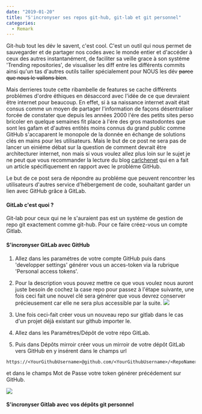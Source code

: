 ---
date: "2019-01-20"
title: "S'incronyser ses repos git-hub, git-lab et git personnel"
categories:
  - Remark
---

Git-hub tout les dév le savent, c'est cool. C'est un outil qui nous permet de sauvegarder et de partager nos codes avec le monde entier et d'accéder à ceux des autres instantanément, de faciliter sa veille grace à son systéme 'Trending repositories', de visualiser les diff entre les différents commits ainsi qu'un tas d'autres outils tailler spécialement pour NOUS les dév ~~parce que nous le vallons bien~~.

Mais derrieres toute cette ribambelle de features se cache différents problémes d'ordre éthiques en désaccord avec l'idée de ce que devraient être internet pour beaucoup. En effet, si à sa naissance internet avait était consus comme un moyen de partager l'information de façons désentraliser forcée de constater que depuis les années 2000 l'ére des petits sites perso bricoler en quelque semaines fit place à l'ére des gros mastodontes que sont les gafam et d'autres entités moins connus du grand public comme GitHub s'accaparent le monopole de la donnée en échange de solutions clés en mains pour les utilisateurs. Mais le but de ce post ne sera pas de lancer un einiéme débat sur la question de comment devrait être architecturer internet, non mais si vous voulez allez plus loin sur le sujet je ne peut que vous recommander la lecture du blog [carlchenet](https://carlchenet.com/le-danger-github/) qui en a fait un article spécifiquement en rapport avec le probléme GitHub.

Le but de ce post sera de répondre au probléme que peuvent rencontrer les utilisateurs d'autres service d'hébergement de code, souhaitant garder un lien avec GitHub grâce à GitLab.

#### GitLab c'est quoi ?

Git-lab pour ceux qui ne le s'auraient pas est un systéme de gestion de repo git exactement comme git-hub.
Pour ce faire créez-vous un compte Gitlab.

#### S'incronyser GitLab avec GitHub

1. Allez dans les paramétres de votre compte GitHub puis dans 'developper settings' générer vous un acces-token via la rubrique 'Personal access tokens'.

2. Pour la description vous pouvez mettre ce que vous voulez nous auront juste besoin de cochez la case repo pour passez à l'étape suivante, une fois ceci fait une nouvel clé sera générer que vous devrez conserver précieusement car elle ne sera plus accessible par la suite.
![](./token_acces.png)

3. Une fois ceci-fait créer vous un nouveau repo sur gitlab dans le cas d'un projet déjà existant sur github importer le.

4. Allez dans les Paramétres/Dépôt de votre répo GitLab.

5. Puis dans Dépôts mirroir créer vous un mirroir de votre dépôt GitLab vers GitHub en y insérent dans le champs url

```
https://<YourGithubUsername>@github.com/<YourGithubUsername>/<RepoName>.git
```

et dans le champs Mot de Passe votre token générer précédement sur GitHub.

![](./mirror.png)

#### S'incronyser Gitlab avec vos dépôts git personnel